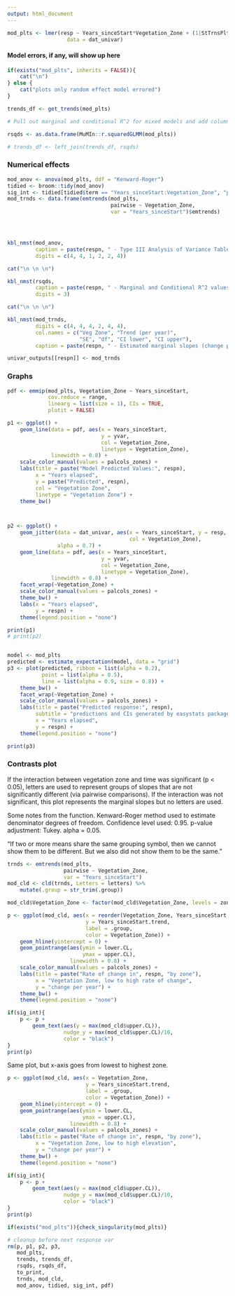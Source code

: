 ```yaml
---
output: html_document
---
```



```r
mod_plts <- lmer(resp ~ Years_sinceStart*Vegetation_Zone + (1|StTrnsPlt),
                   data = dat_univar)
```


#### Model errors, if any, will show up here  


```r
if(exists("mod_plts", inherits = FALSE)){
    cat("\n")
} else {
    cat("plots only random effect model errored")
}
```

```r
trends_df <- get_trends(mod_plts)
```

```r
# Pull out marginal and conditional R^2 for mixed models and add columns to df  

rsqds <- as.data.frame(MuMIn::r.squaredGLMM(mod_plts))

# trends_df <- left_join(trends_df, rsqds)
```



### Numerical effects  

```r
mod_anov <- anova(mod_plts, ddf = "Kenward-Roger")
tidied <- broom::tidy(mod_anov)
sig_int <- tidied[tidied$term == "Years_sinceStart:Vegetation_Zone", "p.value"] < 0.05
mod_trnds <- data.frame(emtrends(mod_plts, 
                                 pairwise ~ Vegetation_Zone, 
                                 var = "Years_sinceStart")$emtrends)




kbl_nmst(mod_anov, 
         caption = paste(respn, " - Type III Analysis of Variance Table, using Kenward-Rogers method"),
         digits = c(4, 4, 1, 2, 2, 4))  
```

```r
cat("\n \n \n")

kbl_nmst(rsqds,
         caption = paste(respn, " - Marginal and Conditional R^2 values"),
         digits = 3)
```

```r
cat("\n \n \n")

kbl_nmst(mod_trnds, 
         digits = c(4, 4, 4, 2, 4, 4), 
         col.names = c("Veg Zone", "Trend (per year)",
                       "SE", "df", "CI lower", "CI upper"),
         caption = paste(respn, " - Estimated marginal slopes (change per year for each zone)")) 

univar_outputs[[respn]] <- mod_trnds
```


### Graphs  

```r
pdf <- emmip(mod_plts, Vegetation_Zone ~ Years_sinceStart,
             cov.reduce = range,
             linearg = list(size = 1), CIs = TRUE,
             plotit = FALSE)

p1 <- ggplot() +
    geom_line(data = pdf, aes(x = Years_sinceStart,
                              y = yvar,
                              col = Vegetation_Zone,
                              linetype = Vegetation_Zone),
              linewidth = 0.8) +
    scale_color_manual(values = palcols_zones) +
    labs(title = paste("Model Predicted Values:", respn),
         x = "Years elapsed", 
         y = paste("Predicted", respn),
         col = "Vegetation Zone",
         linetype = "Vegetation Zone") +
    theme_bw()



p2 <- ggplot() +
    geom_jitter(data = dat_univar, aes(x = Years_sinceStart, y = resp,
                                       col = Vegetation_Zone),
                alpha = 0.7) +
    geom_line(data = pdf, aes(x = Years_sinceStart,
                              y = yvar,
                              col = Vegetation_Zone,
                              linetype = Vegetation_Zone),
              linewidth = 0.8) +
    facet_wrap(~Vegetation_Zone) +
    scale_color_manual(values = palcols_zones) +
    theme_bw() +
    labs(x = "Years elapsed",
         y = respn) +
    theme(legend.position = "none")

print(p1)
# print(p2)


model <- mod_plts
predicted <- estimate_expectation(model, data = "grid")
p3 <- plot(predicted, ribbon = list(alpha = 0.2),
           point = list(alpha = 0.5),
           line = list(alpha = 0.9, size = 0.8)) + 
    theme_bw() +
    facet_wrap(~Vegetation_Zone) + 
    scale_color_manual(values = palcols_zones) +
    labs(title = paste("Predicted response:", respn),
         subtitle = "predictions and CIs generated by easystats packages",
         x = "Years elapsed",
         y = respn) +
    theme(legend.position = "none")

print(p3)
```


### Contrasts plot  

If the interaction between vegetation zone and time was significant (p < 0.05), letters are used to represent groups of slopes that are not significantly different (via pairwise comparisons). If the interaction was not significant, this plot represents the marginal slopes but no letters are used.

Some notes from the function. Kenward-Roger method used to estimate denominator degrees of freedom. Confidence level used: 0.95. p-value adjustment: Tukey. alpha = 0.05.  

"If two or more means share the same grouping symbol,
      then we cannot show them to be different.
      But we also did not show them to be the same."

```r
trnds <- emtrends(mod_plts, 
                  pairwise ~ Vegetation_Zone, 
                  var = "Years_sinceStart")
mod_cld <- cld(trnds, Letters = letters) %>% 
    mutate(.group = str_trim(.group))

mod_cld$Vegetation_Zone <- factor(mod_cld$Vegetation_Zone, levels = zone_factor)

p <- ggplot(mod_cld, aes(x = reorder(Vegetation_Zone, Years_sinceStart.trend),
                         y = Years_sinceStart.trend,
                         label = .group,
                         color = Vegetation_Zone)) +
    geom_hline(yintercept = 0) +
    geom_pointrange(aes(ymin = lower.CL, 
                        ymax = upper.CL),
                    linewidth = 0.8) +
    scale_color_manual(values = palcols_zones) +
    labs(title = paste("Rate of change in", respn, "by zone"),
         x = "Vegetation Zone, low to high rate of change",
         y = "change per year") +
    theme_bw() +
    theme(legend.position = "none")

if(sig_int){
    p <- p +
        geom_text(aes(y = max(mod_cld$upper.CL)),
                  nudge_y = max(mod_cld$upper.CL)/10,
                  color = "black")
}
print(p)
```

Same plot, but x-axis goes from lowest to highest zone.    

```r
p <- ggplot(mod_cld, aes(x = Vegetation_Zone,
                         y = Years_sinceStart.trend,
                         label = .group,
                         color = Vegetation_Zone)) +
    geom_hline(yintercept = 0) +
    geom_pointrange(aes(ymin = lower.CL, 
                        ymax = upper.CL),
                    linewidth = 0.8) +
    scale_color_manual(values = palcols_zones) +
    labs(title = paste("Rate of change in", respn, "by zone"),
         x = "Vegetation Zone, low to high elevation",
         y = "change per year") +
    theme_bw() +
    theme(legend.position = "none")

if(sig_int){
    p <- p +
        geom_text(aes(y = max(mod_cld$upper.CL)),
                  nudge_y = max(mod_cld$upper.CL)/10,
                  color = "black")
}
print(p)
```



```r
if(exists("mod_plts")){check_singularity(mod_plts)}
```


```r
# cleanup before next response var
rm(p, p1, p2, p3,
   mod_plts,
   trends, trends_df,
   rsqds, rsqds_df, 
   to_print,
   trnds, mod_cld,
   mod_anov, tidied, sig_int, pdf)
```

